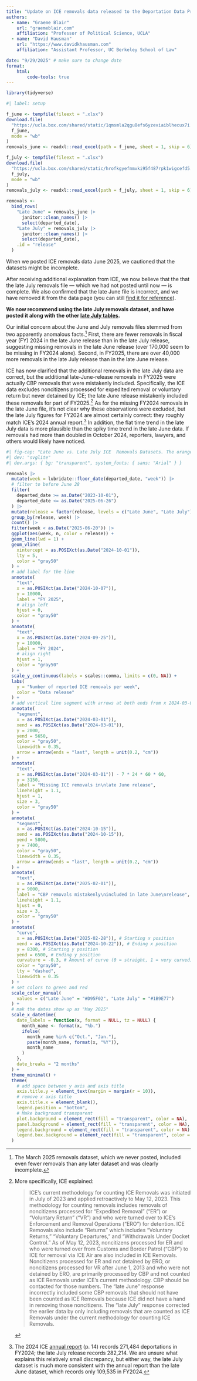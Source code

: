 ```yaml
---
title: "Update on ICE removals data released to the Deportation Data Project"
authors:
  - name: "Graeme Blair"
    url: "graemeblair.com"
    affiliation: "Professor of Political Science, UCLA"
  - name: "David Hausman"
    url: "https://www.davidkhausman.com"
    affiliation: "Assistant Professor, UC Berkeley School of Law"

date: "9/29/2025" # make sure to change date
format: 
    html:
        code-tools: true
---
```


```r
library(tidyverse)
```

```r
#| label: setup

f_june <- tempfile(fileext = ".xlsx")
download.file(
  "https://ucla.box.com/shared/static/1qmsmla2qgu8efs6yzeviaiblhecux7i.xlsx",
  f_june,
  mode = "wb"
)
removals_june <- readxl::read_excel(path = f_june, sheet = 1, skip = 6)

f_july <- tempfile(fileext = ".xlsx")
download.file(
  "https://ucla.box.com/shared/static/hrofkgyefmmvki95f487rpk1wigcefd5.xlsx",
  f_july,
  mode = "wb"
)
removals_july <- readxl::read_excel(path = f_july, sheet = 1, skip = 6)

removals <-
  bind_rows(
    "Late June" = removals_june |>
      janitor::clean_names() |>
      select(departed_date),
    "Late July" = removals_july |>
      janitor::clean_names() |>
      select(departed_date),
    .id = "release"
  )
```

When we posted ICE removals data June 2025, we cautioned that the datasets might be incomplete. 

After receiving additional explanation from ICE, we now believe that the that the late July removals file --- which we had not posted until now --- is complete.  We also confirmed that the late June file is incorrect, and we have removed it from the data page (you can still [find it for reference](https://ucla.box.com/shared/static/1qmsmla2qgu8efs6yzeviaiblhecux7i.xlsx)).

**We now recommend using the late July removals dataset, and have posted it along with the other [late July tables](/data/ice.html).**

Our initial concern about the June and July removals files stemmed from two apparently anomalous facts.^[The March 2025 removals dataset, which we never posted, included even fewer removals than any later dataset and was clearly incomplete.] First, there are fewer removals in fiscal year (FY) 2024 in the late June release than in the late July release, suggesting missing removals in the late June release (over 170,000 seem to be missing in FY2024 alone). Second, in FY2025, there are over 40,000 more removals in the late July release than in the late June release. 

ICE has now clarified that the additional removals in the late July data are correct, but the additional late-June-release removals in FY2025 were actually CBP removals that were mistakenly included. Specifically, the ICE data excludes noncitizens processed for expedited removal or voluntary return but never detained by ICE; the late June release mistakenly included these removals for part of FY2025.[^1] As for the missing FY2024 removals in the late June file, it's not clear why these observations were excluded, but the late July figures for FY2024 are almost certainly correct: they roughly match ICE's 2024 annual report.^[The 2024 ICE [annual report](https://www.ice.gov/doclib/eoy/iceAnnualReportFY2024.pdf) (p. 14) records 271,484 deportations in FY2024; the late July release records 282,214. We are unsure what explains this relatively small discrepancy, but either way, the late July dataset is much more consistent with the annual report than the late June dataset, which records only 109,535 in FY2024.] In addition, the flat time trend in the late July data is more plausible than the spiky time trend in the late June data. If removals had more than doubled in October 2024, reporters, lawyers, and others would likely have noticed.

```r
#| fig-cap: "Late June vs. Late July ICE  Removals Datasets. The orange line shows the time trend in ICE removals according to the late July release; the blue line shows the same trend according to the late June release. For both FY2024 and FY2025, the orange line more plausibly captures the trend in removals, which did not include a spike at the beginning of October 2024."
#| dev: "svglite"
#| dev.args: { bg: "transparent", system_fonts: { sans: "Arial" } }

removals |>
  mutate(week = lubridate::floor_date(departed_date, "week")) |>
  # filter to before June 28
  filter(
    departed_date >= as.Date("2023-10-01"),
    departed_date <= as.Date("2025-06-26")
  ) |>
  mutate(release = factor(release, levels = c("Late June", "Late July"))) |>
  group_by(release, week) |>
  count() |>
  filter(week < as.Date("2025-06-20")) |>
  ggplot(aes(week, n, color = release)) +
  geom_line(lwd = 1) +
  geom_vline(
    xintercept = as.POSIXct(as.Date("2024-10-01")),
    lty = 5,
    color = "gray50"
  ) +
  # add label for the line
  annotate(
    "text",
    x = as.POSIXct(as.Date("2024-10-07")),
    y = 10000,
    label = "FY 2025",
    # align left
    hjust = 0,
    color = "gray50"
  ) +
  annotate(
    "text",
    x = as.POSIXct(as.Date("2024-09-25")),
    y = 10000,
    label = "FY 2024",
    # align right
    hjust = 1,
    color = "gray50"
  ) +
  scale_y_continuous(labels = scales::comma, limits = c(0, NA)) +
  labs(
    y = "Number of reported ICE removals per week",
    color = "Data release"
  ) +
  # add vertical line segment with arrows at both ends from x 2024-03-01 from y = 2000 to y = 5000 dashed
  annotate(
    "segment",
    x = as.POSIXct(as.Date("2024-03-01")),
    xend = as.POSIXct(as.Date("2024-03-01")),
    y = 2000,
    yend = 5650,
    color = "gray50",
    linewidth = 0.35,
    arrow = arrow(ends = "last", length = unit(0.2, "cm"))
  ) +
  annotate(
    "text",
    x = as.POSIXct(as.Date("2024-03-01")) - 7 * 24 * 60 * 60,
    y = 3150,
    label = "Missing ICE removals in\nlate June release",
    lineheight = 1.1,
    hjust = 1,
    size = 3,
    color = "gray50"
  ) +
  annotate(
    "segment",
    x = as.POSIXct(as.Date("2024-10-15")),
    xend = as.POSIXct(as.Date("2024-10-15")),
    yend = 5800,
    y = 7400,
    color = "gray50",
    linewidth = 0.35,
    arrow = arrow(ends = "last", length = unit(0.2, "cm"))
  ) +
  annotate(
    "text",
    x = as.POSIXct(as.Date("2025-02-01")),
    y = 9000,
    label = "CBP removals mistakenly\nincluded in late June\nrelease",
    lineheight = 1.1,
    hjust = 0,
    size = 3,
    color = "gray50"
  ) +
  annotate(
    "curve",
    x = as.POSIXct(as.Date("2025-02-28")), # Starting x position
    xend = as.POSIXct(as.Date("2024-10-22")), # Ending x position
    y = 8300, # Starting y position
    yend = 6500, # Ending y position
    curvature = -0.3, # Amount of curve (0 = straight, 1 = very curved)
    color = "gray50",
    lty = "dashed",
    linewidth = 0.35
  ) +
  # set colors to green and red
  scale_color_manual(
    values = c("Late June" = "#D95F02", "Late July" = "#1B9E77")
  ) +
  # mak the dates show up as "May 2025"
  scale_x_datetime(
    date_labels = function(x, format = NULL, tz = NULL) {
      month_name <- format(x, "%b.")
      ifelse(
        month_name %in% c("Oct.", "Jan."),
        paste(month_name, format(x, "%Y")),
        month_name
      )
    },
    date_breaks = "2 months"
  ) +
  theme_minimal() +
  theme(
    # add space between y axis and axis title
    axis.title.y = element_text(margin = margin(r = 10)),
    # remove x axis title
    axis.title.x = element_blank(),
    legend.position = "bottom",
    # Make background transparent
    plot.background = element_rect(fill = "transparent", color = NA),
    panel.background = element_rect(fill = "transparent", color = NA),
    legend.background = element_rect(fill = "transparent", color = NA),
    legend.box.background = element_rect(fill = "transparent", color = NA)
  )
```



[^1]: More specifically, ICE explained: 

    > ICE’s current methodology for counting ICE Removals was initiated in July of 2023 and applied retroactively to May 12, 2023. This methodology for counting removals includes removals of noncitizens processed for “Expedited Removal” (“ER”) or “Voluntary Return” (“VR”) and who were turned over to ICE’s Enforcement and Removal Operations (“ERO”) for detention. ICE Removals also include “Returns” which includes “Voluntary Returns,” “Voluntary Departures,” and “Withdrawals Under Docket Control.” As of May 12, 2023, noncitizens processed for ER and who were turned over from Customs and Border Patrol (“CBP”) to ICE for removal via ICE Air are also included in ICE Removals. Noncitizens processed for ER and not detained by ERO, or noncitizens processed for VR after June 1, 2013 and who were not detained by ERO, are primarily processed by CBP and not counted as ICE Removals under ICE’s current methodology. CBP should be contacted for those numbers. The “late June” response incorrectly included some CBP removals that should not have been counted as ICE Removals because ICE did not have a hand in removing those noncitizens.  The “late July” response corrected the earlier data by only including removals that are counted as ICE Removals under the current methodology for counting ICE Removals.


